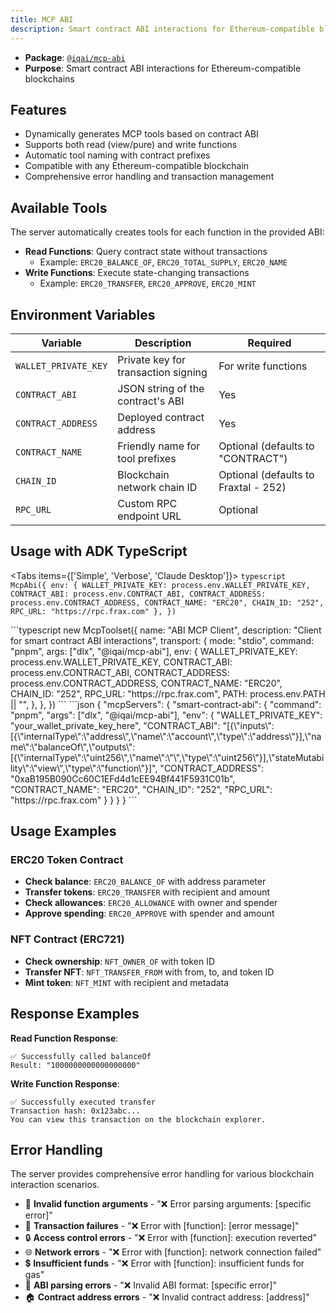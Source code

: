 ```yaml
---
title: MCP ABI
description: Smart contract ABI interactions for Ethereum-compatible blockchains
---
```



- **Package**: [`@iqai/mcp-abi`](https://www.npmjs.com/package/@iqai/mcp-abi)
- **Purpose**: Smart contract ABI interactions for Ethereum-compatible blockchains

## Features

- Dynamically generates MCP tools based on contract ABI
- Supports both read (view/pure) and write functions
- Automatic tool naming with contract prefixes
- Compatible with any Ethereum-compatible blockchain
- Comprehensive error handling and transaction management

## Available Tools

The server automatically creates tools for each function in the provided ABI:

- **Read Functions**: Query contract state without transactions
  - Example: `ERC20_BALANCE_OF`, `ERC20_TOTAL_SUPPLY`, `ERC20_NAME`
- **Write Functions**: Execute state-changing transactions
  - Example: `ERC20_TRANSFER`, `ERC20_APPROVE`, `ERC20_MINT`

## Environment Variables

| Variable             | Description                         | Required                             |
| -------------------- | ----------------------------------- | ------------------------------------ |
| `WALLET_PRIVATE_KEY` | Private key for transaction signing | For write functions                  |
| `CONTRACT_ABI`       | JSON string of the contract's ABI   | Yes                                  |
| `CONTRACT_ADDRESS`   | Deployed contract address           | Yes                                  |
| `CONTRACT_NAME`      | Friendly name for tool prefixes     | Optional (defaults to "CONTRACT")    |
| `CHAIN_ID`           | Blockchain network chain ID         | Optional (defaults to Fraxtal - 252) |
| `RPC_URL`            | Custom RPC endpoint URL             | Optional                             |

## Usage with ADK TypeScript

<Tabs items={['Simple', 'Verbose', 'Claude Desktop']}>
  <Tab value="Simple">
    ```typescript
    McpAbi({
      env: {
        WALLET_PRIVATE_KEY: process.env.WALLET_PRIVATE_KEY,
        CONTRACT_ABI: process.env.CONTRACT_ABI,
        CONTRACT_ADDRESS: process.env.CONTRACT_ADDRESS,
        CONTRACT_NAME: "ERC20",
        CHAIN_ID: "252",
        RPC_URL: "https://rpc.frax.com"
      },
    })
    ```
  </Tab>
  
  <Tab value="Verbose">
    ```typescript
    new McpToolset({
      name: "ABI MCP Client",
      description: "Client for smart contract ABI interactions",
      transport: {
        mode: "stdio",
        command: "pnpm",
        args: ["dlx", "@iqai/mcp-abi"],
        env: {
          WALLET_PRIVATE_KEY: process.env.WALLET_PRIVATE_KEY,
          CONTRACT_ABI: process.env.CONTRACT_ABI,
          CONTRACT_ADDRESS: process.env.CONTRACT_ADDRESS,
          CONTRACT_NAME: "ERC20",
          CHAIN_ID: "252",
          RPC_URL: "https://rpc.frax.com",
          PATH: process.env.PATH || "",
        },
      },
    })
    ```
  </Tab>
  
  <Tab value="Claude Desktop">
    ```json
    {
      "mcpServers": {
        "smart-contract-abi": {
          "command": "pnpm",
          "args": ["dlx", "@iqai/mcp-abi"],
          "env": {
            "WALLET_PRIVATE_KEY": "your_wallet_private_key_here",
            "CONTRACT_ABI": "[{\"inputs\":[{\"internalType\":\"address\",\"name\":\"account\",\"type\":\"address\"}],\"name\":\"balanceOf\",\"outputs\":[{\"internalType\":\"uint256\",\"name\":\"\",\"type\":\"uint256\"}],\"stateMutability\":\"view\",\"type\":\"function\"}]",
            "CONTRACT_ADDRESS": "0xaB195B090Cc60C1EFd4d1cEE94Bf441F5931C01b",
            "CONTRACT_NAME": "ERC20",
            "CHAIN_ID": "252",
            "RPC_URL": "https://rpc.frax.com"
          }
        }
      }
    }
    ```
  </Tab>
</Tabs>

## Usage Examples

### ERC20 Token Contract

- **Check balance**: `ERC20_BALANCE_OF` with address parameter
- **Transfer tokens**: `ERC20_TRANSFER` with recipient and amount
- **Check allowances**: `ERC20_ALLOWANCE` with owner and spender
- **Approve spending**: `ERC20_APPROVE` with spender and amount

### NFT Contract (ERC721)

- **Check ownership**: `NFT_OWNER_OF` with token ID
- **Transfer NFT**: `NFT_TRANSFER_FROM` with from, to, and token ID
- **Mint token**: `NFT_MINT` with recipient and metadata

## Response Examples

**Read Function Response**:
```
✅ Successfully called balanceOf
Result: "1000000000000000000"
```

**Write Function Response**:
```
✅ Successfully executed transfer
Transaction hash: 0x123abc...
You can view this transaction on the blockchain explorer.
```

## Error Handling

<Callout type="warn" title="Common Errors">
The server provides comprehensive error handling for various blockchain interaction scenarios.
</Callout>

- 🚨 **Invalid function arguments** - "❌ Error parsing arguments: [specific error]"
- 🔄 **Transaction failures** - "❌ Error with [function]: [error message]"
- 🔒 **Access control errors** - "❌ Error with [function]: execution reverted"
- 🌐 **Network errors** - "❌ Error with [function]: network connection failed"
- 💲 **Insufficient funds** - "❌ Error with [function]: insufficient funds for gas"
- 📄 **ABI parsing errors** - "❌ Invalid ABI format: [specific error]"
- 🏠 **Contract address errors** - "❌ Invalid contract address: [address]"
